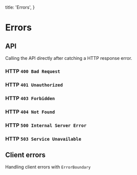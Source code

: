 
  title: 'Errors',
}

# Errors

## API

Calling the API directly after catching a HTTP response error.

### HTTP `400 Bad Request`

<ErrorHTTPPreview status={400} />

### HTTP `401 Unauthorized`

<ErrorHTTPPreview status={401} />

### HTTP `403 Forbidden`

<ErrorHTTPPreview status={403} />

### HTTP `404 Not Found`

<ErrorHTTPPreview status={404} />

### HTTP `500 Internal Server Error`

<ErrorHTTPPreview status={500} />

### HTTP `503 Service Unavailable`

<ErrorHTTPPreview status={503} />

## Client errors

Handling client errors with `ErrorBoundary`

<ClientErrors />
